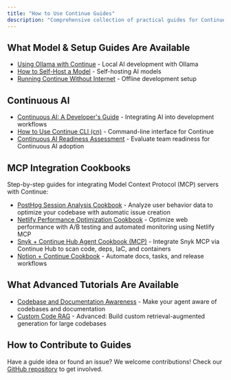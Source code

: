 ```yaml
---
title: "How to Use Continue Guides"
description: "Comprehensive collection of practical guides for Continue including model setup, local development with Ollama, offline usage, self-hosting, custom context providers, and advanced customization tutorials"
---
```


## What Model & Setup Guides Are Available

- [Using Ollama with Continue](/guides/ollama-guide) - Local AI development with Ollama
- [How to Self-Host a Model](/guides/how-to-self-host-a-model) - Self-hosting AI models
- [Running Continue Without Internet](/guides/running-continue-without-internet) - Offline development setup

## Continuous AI

- [Continuous AI: A Developer's Guide](/guides/continuous-ai) - Integrating AI into development workflows
- [How to Use Continue CLI (cn)](/guides/cli) - Command-line interface for Continue
- [Continuous AI Readiness Assessment](/guides/continuous-ai-readiness-assessment) - Evaluate team readiness for Continuous AI adoption

## MCP Integration Cookbooks

Step-by-step guides for integrating Model Context Protocol (MCP) servers with Continue:

- [PostHog Session Analysis Cookbook](/guides/posthog-github-continuous-ai) - Analyze user behavior data to optimize your codebase with automatic issue creation
- [Netlify Performance Optimization Cookbook](/guides/netlify-mcp-continuous-deployment) - Optimize web performance with A/B testing and automated monitoring using Netlify MCP
- [Snyk + Continue Hub Agent Cookbook (MCP)](/guides/snyk-mcp-continue-cookbook) - Integrate Snyk MCP via Continue Hub to scan code, deps, IaC, and containers
- [Notion + Continue Cookbook](/guides/notion-mcp-continue-cookbook) - Automate docs, tasks, and release workflows 

## What Advanced Tutorials Are Available

- [Codebase and Documentation Awareness](/guides/codebase-documentation-awareness) - Make your agent aware of codebases and documentation
- [Custom Code RAG](/guides/custom-code-rag) - Advanced: Build custom retrieval-augmented generation for large codebases

## How to Contribute to Guides

Have a guide idea or found an issue? We welcome contributions! Check our [GitHub repository](https://github.com/continuedev/continue) to get involved.
